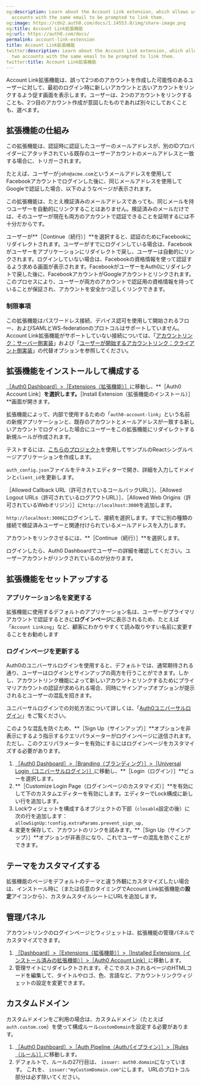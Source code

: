 ```yaml
---
og:description: Learn about the Account Link extension, which allows users with two
  accounts with the same email to be prompted to link them.
og:image: https://cdn2.auth0.com/docs/1.14553.0/img/share-image.png
og:title: Account Link拡張機能
og:url: https://auth0.com/docs/
permalink: account-link-extension
title: Account Link拡張機能
twitter:description: Learn about the Account Link extension, which allows users with
  two accounts with the same email to be prompted to link them.
twitter:title: Account Link拡張機能
---
```


Account Link拡張機能は、誤って2つめのアカウントを作成した可能性のあるユーザーに対して、最初のログイン時に新しいアカウントと古いアカウントをリンクするよう促す画面を表示します。ユーザーは、2つのアカウントをリンクすることも、2つ目のアカウント作成が意図したものであれば別々にしておくことも、選べます。

## 拡張機能の仕組み

この拡張機能は、認証時に認証したユーザーのメールアドレスが、別のIDプロバイダーにアタッチされている既存のユーザーアカウントのメールアドレスと一致する場合に、トリガーされます。

たとえば、ユーザーが`john@acme.com`というメールアドレスを使用してFacebookアカウントでログインした後に、同じメールアドレスを使用してGoogleで認証した場合、以下のようなページが表示されます。

この拡張機能は、たとえ検証済みのメールアドレスであっても、同じメールを持つユーザーを自動的にリンクすることはありません。検証済みのメールだけでは、そのユーザーが現在も両方のアカウントで認証できることを証明するには不十分だからです。

ユーザーが**［Continue（続行）］**を選択すると、認証のためにFacebookにリダイレクトされます。ユーザーがすでにログインしている場合は、Facebookがユーザーをアプリケーションにリダイレクトで戻し、ユーザーは自動的にリンクされます。ログインしていない場合は、Facebookの資格情報を使って認証するよう求める画面が表示されます。FacebookがユーザーをAuth0にリダイレクトで戻した後に、FacebookアカウントがGoogleアカウントとリンクされます。このプロセスにより、ユーザーが両方のアカウントで認証用の資格情報を持っていることが保証され、アカウントを安全かつ正しくリンクできます。

### 制限事項

この拡張機能はパスワードレス接続、デバイス認可を使用して開始されるフロー、およびSAMLとWS-federationのプロトコルはサポートしていません。Account Link拡張機能がサポートしていない接続については、「[アカウントリンク：サーバー側実装](/users/user-account-linking/suggested-account-linking-server-side-implementation)」および「[ユーザーが開始するアカウントリンク：クライアント側実装](/users/user-account-linking/user-initiated-account-linking-client-side-implementation)」の代替オプションを参照してください。

## 拡張機能をインストールして構成する

[［Auth0 Dashboard］>［Extensions（拡張機能）］](%24%7Bmanage_url%7D/#/extensions)に移動し、**［Auth0 Account Link］**を選択します。**［Install Extension（拡張機能のインストール）］**画面が開きます。

拡張機能によって、内部で使用するための「`auth0-account-link`」という名前の新規アプリケーションと、既存のアカウントとメールアドレスが一致する新しいアカウントでログインした場合にユーザーをこの拡張機能にリダイレクトする新規ルールが作成されます。



テストするには、[こちらのプロジェクト](https://github.com/auth0-samples/auth0-link-accounts-sample.git)を使用してサンプルのReactシングルページアプリケーションを作成します。

`auth_config.json`ファイルをテキストエディターで開き、詳細を入力してドメインと`client_id`を更新します。

［Allowed Callback URL（許可されているコールバックURL）］、［Allowed Logout URLs（許可されているログアウトURL）］、［Allowed Web Origins（許可されているWebオリジン）］に`http://localhost:3000`を追加します。

`http://localhost:3000`にログインして、接続を選択します。すでに別の種類の接続で検証済みユーザーと関連付けられているメールアドレスを入力します。

アカウントをリンクさせるには、**［Continue（続行）］**を選択します。

ログインしたら、Auth0 Dashboardでユーザーの詳細を確認してください。ユーザーアカウントがリンクされているのが分かります。

## 拡張機能をセットアップする

### アプリケーション名を変更する

拡張機能に使用するデフォルトのアプリケーション名は、ユーザーがプライマリアカウントで認証するときに**ログインページ**に表示されるため、たとえば「`Account Linking`」など、顧客にわかりやすくて読み取りやすい名前に変更することをお勧めします

### ログインページを更新する

Auth0のユニバーサルログインを使用すると、デフォルトでは、通常期待される通り、ユーザーはログインとサインアップの両方を行うことができます。しかし、アカウントリンク機能によって新しいアカウントとリンクするためにプライマリアカウントの認証が求められる場合、同時にサインアップオプションが提示されるとユーザーの混乱を招きます。

ユニバーサルログインでの対処方法について詳しくは、「[Auth0ユニバーサルログイン](/login/universal-login)」をご覧ください。

このような混乱を防ぐため、**［Sign Up（サインアップ）］**オプションを非表示にするよう指示するクエリパラメーターがログインページに送信されます。ただし、このクエリパラメーターを有効にするにはログインページをカスタマイズする必要があります。

1. [［Auth0 Dashboard］>［Branding（ブランディング）］>［Universal Login（ユニバーサルログイン）］](%24%7Bmanage_url%7D/#/login_settings)に移動し、**［Login（ログイン）］**ビューを選択します。
2. **［Customize Login Page（ログインページのカスタマイズ）］**を有効にして下のカスタムエディターを有効にします。エディターでLock構成に新しい行を追加します。
3. Lockウィジェットを構成するオブジェクトの下部（`closable`設定の後）に次の行を追加します：
`allowSignUp:!config.extraParams.prevent_sign_up,`
4. 変更を保存して、アカウントのリンクを試みます。**［Sign Up（サインアップ）］**オプションが非表示になり、これでユーザーの混乱を防ぐことができます。



## テーマをカスタマイズする

拡張機能のページをデフォルトのテーマと違う外観にカスタマイズしたい場合は、インストール時に（または任意のタイミングでAccount Link拡張機能の**設定**アイコンから）、カスタムスタイルシートにURLを追加します。



## 管理パネル

アカウントリンクのログインページとウィジェットは、拡張機能の管理パネルでカスタマイズできます。

1. [［Dashboard］>［Extensions（拡張機能）］>［Installed Extensions（インストール済みの拡張機能）］>［Auth0 Account Link］](%24%7Bmanage_url%7D/#/extensions/installed)に移動します。
2. 管理サイトにリダイレクトされます。そこでホストされるページのHTMLコードを編集して、タイトルやロゴ、色、言語など、アカウントリンクウィジェットの設定を変更できます。





## カスタムドメイン

カスタムドメインをご利用の場合は、カスタムドメイン（たとえば`auth.custom.com`）を使って構成ルール`customDomain`を設定する必要があります。

1. [［Auth0 Dashboard］>［Auth Pipeline（Authパイプライン）］>［Rules（ルール）］](%24%7Bmanage_url%7D/#/rules)に移動します。
2. デフォルトで、ルールの27行目は、
`issuer: auth0.domain`になっています。
これを、 
`issuer:"myCustomDomain.com"`にします。
URLのプロトコル部分は必ず除いてください。